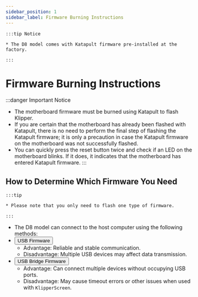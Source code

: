 ```yaml
---
sidebar_position: 1
sidebar_label: Firmware Burning Instructions
---
```










    :::tip Notice

    * The D8 model comes with Katapult firmware pre-installed at the factory.

    :::


# Firmware Burning Instructions

:::danger Important Notice
* The motherboard firmware must be burned using Katapult to flash Klipper.
* If you are certain that the motherboard has already been flashed with Katapult, there is no need to perform the final step of flashing the Katapult firmware; it is only a precaution in case the Katapult firmware on the motherboard was not successfully flashed.
* You can quickly press the reset button twice and check if an LED on the motherboard blinks. If it does, it indicates that the motherboard has entered Katapult firmware.
:::

## How to Determine Which Firmware You Need

    :::tip

    * Please note that you only need to flash one type of firmware.

    :::
    
* The D8 model can connect to the host computer using the following methods:
* <Button variant="contained" disableElevation href="./usb">USB Firmware</Button>
    * Advantage: Reliable and stable communication.
    * Disadvantage: Multiple USB devices may affect data transmission.
* <Button variant="contained" disableElevation href="./can">USB Bridge Firmware</Button>
    * Advantage: Can connect multiple devices without occupying USB ports.
    * Disadvantage: May cause timeout errors or other issues when used with `KlipperScreen`.